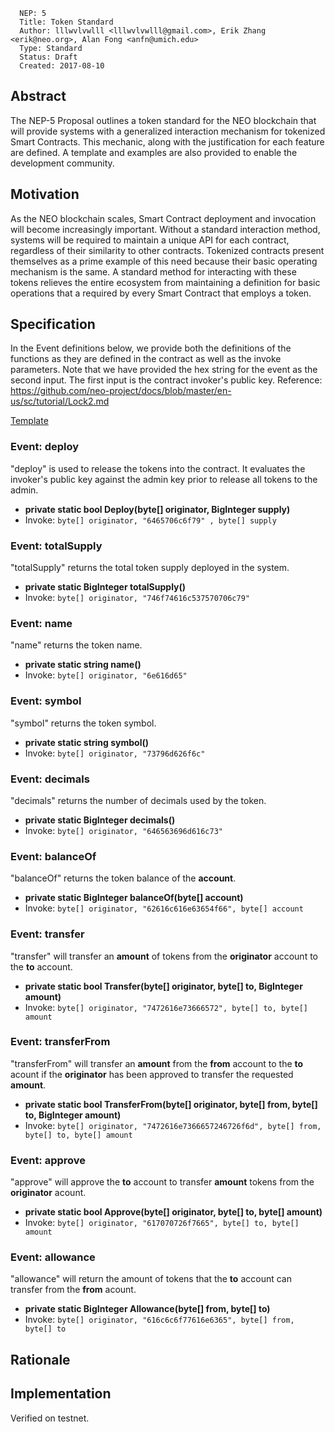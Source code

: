 <pre>
  NEP: 5
  Title: Token Standard
  Author: lllwvlvwlll <lllwvlvwlll@gmail.com>, Erik Zhang <erik@neo.org>, Alan Fong <anfn@umich.edu>
  Type: Standard
  Status: Draft
  Created: 2017-08-10
</pre>

==Abstract==

The NEP-5 Proposal outlines a token standard for the NEO blockchain that will provide systems with a generalized interaction mechanism for tokenized Smart Contracts.  This mechanic, along with the justification for each feature are defined.  A template and examples are also provided to enable the development community.

==Motivation==

As the NEO blockchain scales, Smart Contract deployment and invocation will become increasingly important.  Without a standard interaction method, systems will be required to maintain a unique API for each contract, regardless of their similarity to other contracts.  Tokenized contracts present themselves as a prime example of this need because their basic operating mechanism is the same.  A standard method for interacting with these tokens relieves the entire ecosystem from maintaining a definition for basic operations that a required by every Smart Contract that employs a token.

==Specification==


In the Event definitions below, we provide both the definitions of the functions as they are defined in the contract as well
as the invoke parameters.  Note that we have provided the hex string for the event as the second input.  The first input is
the contract invoker's public key.  Reference: https://github.com/neo-project/docs/blob/master/en-us/sc/tutorial/Lock2.md 

[[nep-5/NEP5Template.md|Template]]


===Event: deploy===
"deploy" is used to release the tokens into the contract.  It evaluates the invoker's public key against the admin key prior to release all tokens to the admin.

* '''private static bool Deploy(byte[] originator, BigInteger supply)'''
* Invoke: <code>byte[] originator, "6465706c6f79" , byte[] supply</code>


===Event: totalSupply===
"totalSupply" returns the total token supply deployed in the system.

* '''private static BigInteger totalSupply()'''
* Invoke: <code>byte[] originator, "746f74616c537570706c79"</code>


===Event: name===
"name" returns the token name.

* '''private static string name()'''
* Invoke: <code>byte[] originator, "6e616d65"</code>


===Event: symbol===
"symbol" returns the token symbol.

* '''private static string symbol()'''
* Invoke: <code>byte[] originator, "73796d626f6c"</code>


===Event: decimals===
"decimals" returns the number of decimals used by the token.

* '''private static BigInteger decimals()'''
* Invoke: <code>byte[] originator, "646563696d616c73"</code>


===Event: balanceOf===
"balanceOf" returns the token balance of the '''account'''.

* '''private static BigInteger balanceOf(byte[] account)'''
* Invoke: <code>byte[] originator, "62616c616e63654f66", byte[] account</code>


===Event: transfer===
"transfer" will transfer an '''amount''' of tokens from the '''originator''' account to the '''to''' account.

* '''private static bool Transfer(byte[] originator, byte[] to, BigInteger amount)'''
* Invoke: <code>byte[] originator, "7472616e73666572", byte[] to, byte[] amount</code>


===Event: transferFrom===
"transferFrom" will transfer an '''amount''' from the '''from''' account to the '''to''' acount if the '''originator''' has been approved to transfer the requested '''amount'''.

* '''private static bool TransferFrom(byte[] originator, byte[] from, byte[] to, BigInteger amount)'''
* Invoke: <code>byte[] originator, "7472616e7366657246726f6d", byte[] from, byte[] to, byte[] amount </code>


===Event: approve===
"approve" will approve the '''to''' account to transfer '''amount''' tokens from the '''originator''' acount. 

* '''private static bool Approve(byte[] originator, byte[] to, byte[] amount)'''
* Invoke: <code>byte[] originator, "617070726f7665", byte[] to, byte[] amount</code>


===Event: allowance===
"allowance" will return the amount of tokens that the '''to''' account can transfer from the '''from''' acount.

* '''private static BigInteger Allowance(byte[] from, byte[] to)'''
* Invoke: <code>byte[] originator, "616c6c6f77616e6365", byte[] from, byte[] to</code>


==Rationale==


==Implementation==

Verified on testnet.